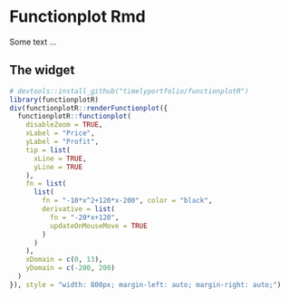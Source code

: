 # Functionplot Rmd

Some text ...

## The widget

```r
# devtools::install_github("timelyportfolio/functionplotR")
library(functionplotR)
div(functionplotR::renderFunctionplot({
  functionplotR::functionplot(
    disableZoom = TRUE,
    xLabel = "Price",
    yLabel = "Profit",
    tip = list(
      xLine = TRUE,
      yLine = TRUE
    ),
    fn = list(
      list(
        fn = "-10*x^2+120*x-200", color = "black",
        derivative = list(
          fn = "-20*x+120",
          updateOnMouseMove = TRUE
        )
      )
    ),
    xDomain = c(0, 13),
    yDomain = c(-200, 200)
  )
}), style = "width: 800px; margin-left: auto; margin-right: auto;")
```

